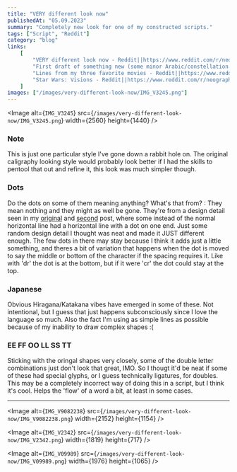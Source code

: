 ```yaml
---
title: "VERY different look now"
publishedAt: "05.09.2023"
summary: "Completely new look for one of my constructed scripts."
tags: ["Script", "Reddit"]
category: "blog"
links:
    [
        "VERY different look now - Reddit||https://www.reddit.com/r/neography/comments/13cmyrp/very_different_look_now/?utm_source=share&amp;utm_medium=web2x&amp;context=3",
        "First draft of something new (some minor Arabic/constellation influences) - Reddit||https://www.reddit.com/r/neography/comments/12pdpky/first_draft_of_something_new_some_minor/?utm_source=share&amp;utm_medium=web2x&amp;context=3",
        "Lines from my three favorite movies - Reddit||https://www.reddit.com/r/neography/comments/12rpf49/lines_from_my_three_favorite_movies/?utm_source=share&amp;utm_medium=web2x&amp;context=3",
        "Star Wars: Visions - Reddit||https://www.reddit.com/r/neography/comments/13r9iw8/star_wars_visions/?utm_source=share&utm_medium=web2x&context=3",
    ]
images: ["/images/very-different-look-now/IMG_V3245.png"]
---
```


<Image
	alt={`IMG_V3245`}
	src={`/images/very-different-look-now/IMG_V3245.png`}
	width={2560}
	height={1440}
/>

### Note

This is just one particular style I've gone down a rabbit hole on. The original caligraphy looking style would probably look better if I had the skills to pentool that out and refine it, this look was much simpler though.

### Dots

Do the dots on some of them meaning anything? What's that from? : They mean nothing and they might as well be gone. They're from a design detail seen in my [original](https://www.reddit.com/r/neography/comments/12pdpky/first_draft_of_something_new_some_minor/?utm_source=share&utm_medium=web2x&context=3) and [second](https://www.reddit.com/r/neography/comments/12rpf49/lines_from_my_three_favorite_movies/?utm_source=share&utm_medium=web2x&context=3) post, where some instead of the normal horizontal line had a horizontal line with a dot on one end. Just some random design detail I thought was neat and made it JUST different enough. The few dots in there may stay because I think it adds just a little something, and theres a bit of variation that happens when the dot is moved to say the middle or bottom of the character if the spacing requires it. Like with 'dr' the dot is at the bottom, but if it were 'cr' the dot could stay at the top.

### Japanese

Obvious Hiragana/Katakana vibes have emerged in some of these. Not intentional, but I guess that just happens subconsciously since I love the language so much. Also the fact I'm using as simple lines as possible because of my inability to draw complex shapes :(

### EE FF OO LL SS TT

Sticking with the oringal shapes very closely, some of the double letter combinations just don't look that great, IMO. So I thougt it'd be neat if some of these had special glyphs, or I guess technically ligatures, for doubles. This may be a completely incorrect way of doing this in a script, but I think it's cool. Helps the 'flow' of a word a bit, at least in some cases.

---

<Image
	alt={`IMG_V9082238`}
	src={`/images/very-different-look-now/IMG_V9082238.png`}
	width={2152}
	height={1154}
/>

<Image
	alt={`IMG_V2342`}
	src={`/images/very-different-look-now/IMG_V2342.png`}
	width={1819}
	height={717}
/>

<Image
	alt={`IMG_V09989`}
	src={`/images/very-different-look-now/IMG_V09989.png`}
	width={1976}
	height={1065}
/>
